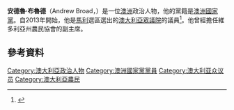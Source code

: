 '''安德魯·布魯德'''（Andrew Broad，{{bd|1975年|7月2日}}）是一位[[澳洲|澳洲]]政治人物，他的黨籍是[[澳洲國家黨|澳洲國家黨]]。自2013年開始，他是[[馬利_(澳大利亞國會選區)|馬利]]選區選出的[[澳大利亞眾議院|澳大利亞眾議院]]的議員<ref>{{Cite web |url=http://www.abc.net.au/news/federal-election-2013/guide/mall/ |title=Mallee |access-date=2016-03-06 |archive-date=2021-03-08 |archive-url=https://web.archive.org/web/20210308224807/https://www.abc.net.au/news/federal-election-2013/guide/mall/ |dead-url=no }}</ref>。他曾經擔任維多利亞州農民協會的副主席。
==參考資料==
{{Reflist}}
[[Category:澳大利亞政治人物|Category:澳大利亞政治人物]]
[[Category:澳洲國家黨黨員|Category:澳洲國家黨黨員]]
[[Category:澳大利亚众议员|Category:澳大利亚众议员]]
[[Category:澳大利亞農民|Category:澳大利亞農民]]